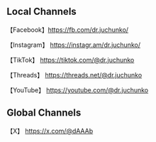 ## Local Channels

【Facebook】https://fb.com/dr.juchunko/

【Instagram】 https://instagr.am/dr.juchunko/

【TikTok】 https://tiktok.com/@dr.juchunko

【Threads】 https://threads.net/@dr.juchunko

【YouTube】 https://youtube.com/@dr.juchunko 


## Global Channels

【X】 https://x.com/@dAAAb 